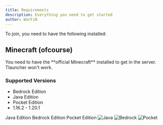 ```yaml
---
title: Requirements
description: Everything you need to get started
author: WarFiN
---
```


To join, you need to have the following installed:

## Minecraft (ofcourse)

<Note title="Important" type="danger">
  You need to have the **official Minecraft** installed to get in the server.
  Tlauncher won't work.
</Note>
<br />

### Supported Versions

- Bedrock Edition
- Java Edition
- Pocket Edition
- 1.16.2 - 1.20.1

<Tabs defaultValue="Java" className="pt-5 pb-1">
  <TabsList className="">
    <TabsTrigger value="Java">Java Edition</TabsTrigger>
    <TabsTrigger value="Bedrock">Bedrock Edition</TabsTrigger>
    <TabsTrigger value="Pocket">Pocket Edition</TabsTrigger>
  </TabsList>
  <TabsContent value="Java">
    <img
      src="https://github.com/WarFiN123/docs-bugattipvp/blob/main/contents/docs/getting-started/requirements/Java%20edition.png?raw=true"
      alt="Java"
    />
  </TabsContent>
  <TabsContent value="Bedrock">
    <img src="https://github.com/WarFiN123/docs-bugattipvp/blob/main/contents/docs/getting-started/requirements/Bedrock%20Edition.png?raw=true" alt="Bedrock" />
  </TabsContent>
  <TabsContent value="Pocket">
    <img src="https://github.com/WarFiN123/docs-bugattipvp/blob/main/contents/docs/getting-started/requirements/pocket.jpg?raw=true" alt="Pocket" />
  </TabsContent>
</Tabs>
